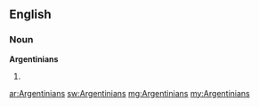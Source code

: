 ==English==

===Noun===
'''Argentinians'''

#{{plural of|Argentinian}}

[[ar:Argentinians]]
[[sw:Argentinians]]
[[mg:Argentinians]]
[[my:Argentinians]]